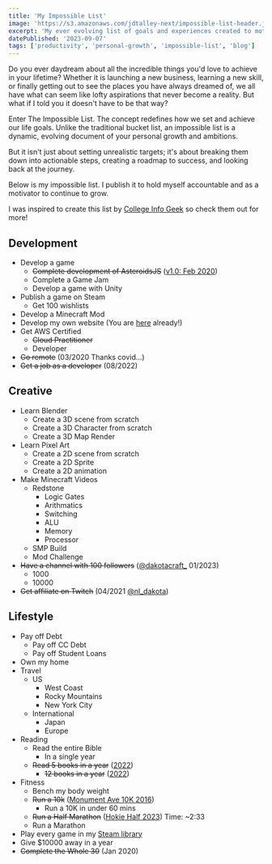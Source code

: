 ```yaml
---
title: 'My Impossible List'
image: 'https://s3.amazonaws.com/jdtalley-next/impossible-list-header.jpg'
excerpt: 'My ever evolving list of goals and experiences created to motivate and provide accountability. This is my Impossible List.'
datePublished: '2023-09-07'
tags: ['productivity', 'personal-growth', 'impossible-list', 'blog']
---
```


Do you ever daydream about all the incredible things you'd love to achieve in your lifetime? Whether it is launching a new business, learning a new skill, or finally getting out to see the places you have always dreamed of, we all have what can seem like lofty aspirations that never become a reality. But what if I told you it doesn't have to be that way?

Enter The Impossible List. The concept redefines how we set and achieve our life goals. Unlike the traditional bucket list, an impossible list is a dynamic, evolving document of your personal growth and ambitions.

But it isn't just about setting unrealistic targets; it's about breaking them down into actionable steps, creating a roadmap to success, and looking back at the journey.

Below is my impossible list. I publish it to hold myself accountable and as a motivator to continue to grow.

I was inspired to create this list by [College Info Geek](https://collegeinfogeek.com/about/meet-the-author/my-impossible-list/) so check them out for more!

## Development

- Develop a game
  - ~~Complete development of AsteroidsJS~~ ([v1.0: Feb 2020](https://github.com/JDTalley/AsteroidsJS/releases))
  - Complete a Game Jam
  - Develop a game with Unity
- Publish a game on Steam
  - Get 100 wishlists
- Develop a Minecraft Mod
- Develop my own website (You are [here](/) already!)
- Get AWS Certified
  - ~~Cloud Practitioner~~
  - Developer
- ~~Go remote~~ (03/2020 Thanks covid…)
- ~~Get a job as a developer~~ (08/2022)

## Creative

- Learn Blender
  - Create a 3D scene from scratch
  - Create a 3D Character from scratch
  - Create a 3D Map Render
- Learn Pixel Art
  - Create a 2D scene from scratch
  - Create a 2D Sprite
  - Create a 2D animation
- Make Minecraft Videos
  - Redstone
    - Logic Gates
    - Arithmatics
    - Switching
    - ALU
    - Memory
    - Processor
  - SMP Build
  - Mod Challenge
- ~~Have a channel with 100 followers~~ ([@dakotacraft\_](https://www.tiktok.com/@dakotacraft_) 01/2023)
  - 1000
  - 10000
- ~~Get affiliate on Twitch~~ (04/2021 [@nl_dakota](https://www.twitch.com/nl_dakota))

## Lifestyle

- Pay off Debt
  - Pay off CC Debt
  - Pay off Student Loans
- Own my home
- Travel
  - US
    - West Coast
    - Rocky Mountains
    - New York City
  - International
    - Japan
    - Europe
- Reading
  - Read the entire Bible
    - In a single year
  - ~~Read 5 books in a year~~ ([2022](https://www.goodreads.com/user/year_in_books/2022/70575080))
    - ~~12 books in a year~~ ([2022](https://www.goodreads.com/user/year_in_books/2022/70575080))
- Fitness
  - Bench my body weight
  - ~~Run a 10k~~ ([Monument Ave 10K 2016](https://runsignup.com/Race/Results/53948/FinishersCert?resultSetId=297828&resultId=61097531#certificate))
    - Run a 10K in under 60 mins
  - ~~Run a Half Marathon~~ ([Hokie Half 2023](https://www.runroanoke.com/EventFiles/Results/2023/hokiehalfoverall_20230917211615279.pdf)) Time: ~2:33
  - Run a Marathon
- Play every game in my [Steam library](https://steamcommunity.com/id/xsskt)
- Give $10000 away in a year
- ~~Complete the Whole 30~~ (Jan 2020)
